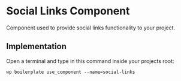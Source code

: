 # Social Links Component

Component used to provide social links functionality to your project.

## Implementation

Open a terminal and type in this command inside your projects root:

```shell
wp boilerplate use_component --name=social-links
```
